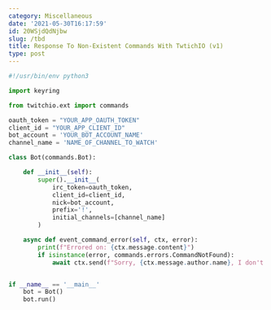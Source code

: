 ```yaml
---
category: Miscellaneous
date: '2021-05-30T16:17:59'
id: 20WSjdQdNjbw
slug: /tbd
title: Response To Non-Existent Commands With TwtichIO (v1)
type: post
---
```


```python
#!/usr/bin/env python3

import keyring

from twitchio.ext import commands

oauth_token = "YOUR_APP_OAUTH_TOKEN"
client_id = "YOUR_APP_CLIENT_ID"
bot_account = 'YOUR_BOT_ACCOUNT_NAME'
channel_name = 'NAME_OF_CHANNEL_TO_WATCH'

class Bot(commands.Bot):

    def __init__(self):
        super().__init__(
            irc_token=oauth_token,
            client_id=client_id,
            nick=bot_account,
            prefix='!',
            initial_channels=[channel_name]
        )

    async def event_command_error(self, ctx, error):
        print(f"Errored on: {ctx.message.content}")
        if isinstance(error, commands.errors.CommandNotFound):
            await ctx.send(f"Sorry, {ctx.message.author.name}, I don't know how to do that.")


if __name__ == '__main__'
    bot = Bot()
    bot.run()
```